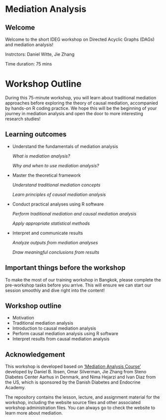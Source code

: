 # Mediation Analysis

## Welcome

Welcome to the short IDEG workshop on Directed Acyclic Graphs (DAGs) and
mediation analysis!

Instrctors: Daniel Witte, Jie Zhang

Time duration: 75 mins

# Workshop Outline

During this 75-minute workshop, you will learn about traditional mediation
approaches before exploring the theory of causal mediation, accompanied
by hands-on R coding practice. We hope this will be the beginning of
your journey in mediation analysis and open the door to more interesting
research studies!

::: callout-note
## Learning outcomes

-   Understand the fundamentals of mediation analysis

    *What is mediation analysis?*

    *Why and when to use mediation analysis?*

-   Master the theoretical framework

    *Understand traditional mediation concepts*

    *Learn principles of causal mediation analysis*

-   Conduct practical analyses using R software

    *Perform traditional mediation and causal mediation analysis*

    *Apply appropriate statistical methods*

-   Interpret and communicate results

    *Analyze outputs from mediation analyses*

    *Draw meaningful conclusions from results*
:::

## Important things before the workshop

To make the most of our training workshop in Bangkok, please complete the
pre-workshop tasks before you arrive. This will ensure we can start our
session smoothly and dive right into the content!

## Workshop outline

-   Motivation
-   Traditional mediation analysis
-   Introduction to causal mediation analysis
-   Perform causal mediation analysis using R software
-   Interpret results from causal mediation analysis

## Acknowledgement

This workshop is developed based on ['Mediation Analysis Course'](https://analysis-of-mechanisms.netlify.app/) developed
by Daniel B. Ibsen, Omar Silverman, Jie Zhang from Steno Diabetes Center
Aarhus in Denmark, and Nima Hejarzi and Ivan Diaz from the US, which is
sponsored by the Danish Diabetes and Endocrine Academy.

The repository contains the lesson, lecture, and assignment material for
the workshop, including the website source files and other associated
workshop administration files. You can always go to check the website to
learn more about mediation.
